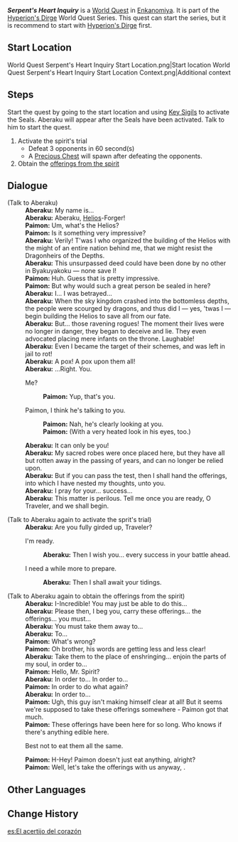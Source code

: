 {{Quest Infobox
|id            = 72249
|image         = World Quest Serpent's Heart Inquiry Start Location Context.png
|type          = World
|chapter       = Hyperion's Dirge
|region        = Inazuma
|area          = Enkanomiya
|subarea       = The Serpent's Heart
|startLocation = [[The Serpent's Heart]], [[Enkanomiya]], [[Inazuma]]
|requirement   = [[The Subterranean Trials of Drake and Serpent]]
|concurrent    = Narrow Inquiry
|concurrent2   = Temple Inquiry
|parent        = Hyperion's Dirge (Quest)
|rewards       = Offerings of the Serpent's Heart*1
|characters    = Paimon; Traveler; Aberaku
}}
'''''Serpent's Heart Inquiry''''' is a [[World Quest]] in [[Enkanomiya]]. It is part of the [[Hyperion's Dirge]] World Quest Series. This quest can start the series, but it is recommend to start with [[Hyperion's Dirge (Quest)|Hyperion's Dirge]] first.

==Start Location==
<gallery>
World Quest Serpent's Heart Inquiry Start Location.png|Start location
World Quest Serpent's Heart Inquiry Start Location Context.png|Additional context
</gallery>

==Steps==
Start the quest by going to the start location and using [[Key Sigil]]s to activate the Seals. Aberaku will appear after the Seals have been activated. Talk to him to start the quest.

# Activate the spirit's trial
#* Defeat 3 opponents in 60 second(s) {{Enemy List|Electro Abyss Mage;Hydro Abyss Mage;Pyro Abyss Mage}}
#* A [[Precious Chest]] will spawn after defeating the opponents.
# Obtain the [[Offerings of the Serpent's Heart|offerings from the spirit]]

==Dialogue==
{{Quest Description|Clear the trials according to the path prescribed by the spirit named [[Aberaku]] and obtain the offerings...}}
{{Dialogue Start}}
;(Talk to Aberaku)
:'''Aberaku:''' My name is…
:'''Aberaku:''' Aberaku, [[Helios]]-Forger!
:'''Paimon:''' Um, what's the Helios?
:'''Paimon:''' Is it something very impressive?
:'''Aberaku:''' Verily! T'was I who organized the building of the Helios with the might of an entire nation behind me, that we might resist the Dragonheirs of the Depths.
:'''Aberaku:''' This unsurpassed deed could have been done by no other in Byakuyakoku &mdash; none save I!
:'''Paimon:''' Huh. Guess that is pretty impressive.
:'''Paimon:''' But why would such a great person be sealed in here?
:'''Aberaku:''' I... I was betrayed...
:'''Aberaku:''' When the sky kingdom crashed into the bottomless depths, the people were scourged by dragons, and thus did I &mdash; yes, 'twas I &mdash; begin building the Helios to save all from our fate.
:'''Aberaku:''' But... those ravening rogues! The moment their lives were no longer in danger, they began to deceive and lie. They even advocated placing mere infants on the throne. Laughable!
:'''Aberaku:''' Even I became the target of their schemes, and was left in jail to rot!
:'''Aberaku:''' A pox! A pox upon them all!
:'''Aberaku:''' ...Right. You.
:{{DIcon}} Me?
::'''Paimon:''' Yup, that's you.
:{{DIcon}} Paimon, I think he's talking to you.
::'''Paimon:''' Nah, he's clearly looking at you.
::'''Paimon:''' (With a very heated look in his eyes, too.)
:'''Aberaku:''' It can only be you!
:'''Aberaku:''' My sacred robes were once placed here, but they have all but rotten away in the passing of years, and can no longer be relied upon.
:'''Aberaku:''' But if you can pass the test, then I shall hand the offerings, into which I have nested my thoughts, unto you.
:'''Aberaku:''' I pray for your... success...
:'''Aberaku:''' This matter is perilous. Tell me once you are ready, O Traveler, and we shall begin.

;(Talk to Aberaku again to activate the sprit's trial)
:'''Aberaku:''' Are you fully girded up, Traveler?
:{{DIcon}} I'm ready.
::'''Aberaku:''' Then I wish you... every success in your battle ahead.
:{{DIcon}} I need a while more to prepare.
::'''Aberaku:''' Then I shall await your tidings.

;(Talk to Aberaku again to obtain the offerings from the spirit)
:'''Aberaku:''' I-Incredible! You may just be able to do this...
:'''Aberaku:''' Please then, I beg you, carry these offerings... the offerings... you must...
:'''Aberaku:''' You must take them away to...
:'''Aberaku:''' To...
:'''Paimon:''' What's wrong?
:'''Paimon:''' Oh brother, his words are getting less and less clear!
:'''Aberaku:''' Take them to the place of enshringing... enjoin the parts of my soul, in order to...
:'''Paimon:''' Hello, Mr. Spirit?
:'''Aberaku:''' In order to... In order to...
:'''Paimon:''' In order to do what again?
:'''Aberaku:''' In order to...
:'''Paimon:''' Ugh, this guy isn't making himself clear at all! But it seems we're supposed to take these offerings somewhere - Paimon got that much.
:'''Paimon:''' These offerings have been here for so long. Who knows if there's anything edible here.
:{{DIcon}} Best not to eat them all the same.
:'''Paimon:''' H-Hey! Paimon doesn't just eat anything, alright?
:'''Paimon:''' Well, let's take the offerings with us anyway, {{Traveler}}.
{{Dialogue End}}

==Other Languages==
{{Other Languages
|en      = Serpent's Heart Inquiry
|zhs     = 蛇心的叩问
|zhs_rm  = Shé Xīn de Kòuwèn
|zht     = 蛇心的叩問
|zht_rm  = Shé Xīn de Kòuwèn
|zh_tl   = Serpent Heart Inquiry
|ja      = 蛇心を訪ねる
|ja_rm   = Jashin wo Tazuneru{{Assumed}}
|ja_tl   = Visiting the Serpent's Heart
|ko      = 뱀 심장의 질문
|ko_rm   = Baem Simjang-ui Jilmun
|ko_tl   = Snake's Heart's Question
|es      = El acertijo del corazón
|es_tl   = The Riddle of the Heart
|fr      = Enquête au Cœur du serpent
|fr_tl   = Inquiry in the Serpent's Heart
|ru      = Испытание Сердца змея
|ru_tl   = Serpent's Heart Inquiry
|th      = คำถามของดวงใจอสรพิษ
|th_rm   = 
|th_tl   = 
|vi      = Thăm Dò Trái Tim Mãng Xã
|vi_tl   = 
|de      = Frage an das Schlangenherz
|de_tl   = Serpent's Heart Inquiry
|id      = Penelaahan Serpent's Heart
|id_tl   = Serpent's Heart Inquiry
|pt      = Investigação no Coração da Serpente
|pt_tl   = 
|tr      = Yılanın Kalbinde Sorgu
|tr_tl   = 
|it      = Indagine nel Cuore del Serpente
|it_tl   = 
}}

==Change History==
{{Change History|2.4}}

[[es:El acertijo del corazón]]